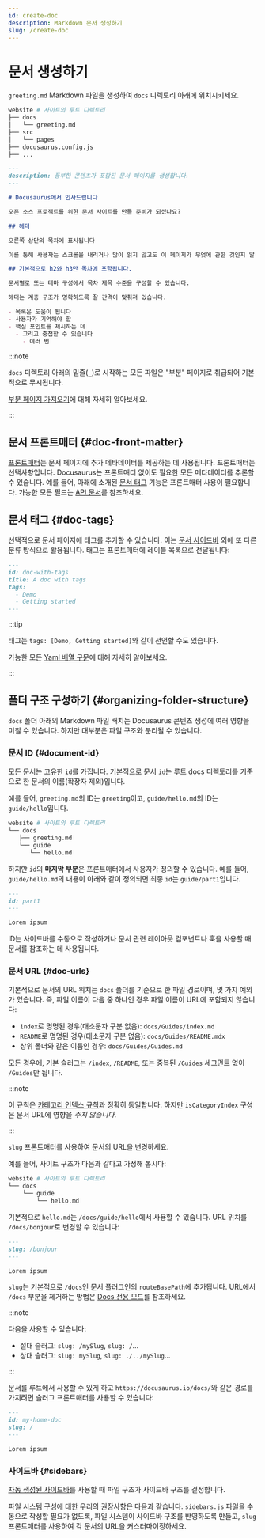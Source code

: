 ```yaml
---
id: create-doc
description: Markdown 문서 생성하기
slug: /create-doc
---
```


# 문서 생성하기

`greeting.md` Markdown 파일을 생성하여 `docs` 디렉토리 아래에 위치시키세요.

```bash
website # 사이트의 루트 디렉토리
├── docs
│   └── greeting.md
├── src
│   └── pages
├── docusaurus.config.js
├── ...
```

```md
---
description: 풍부한 콘텐츠가 포함된 문서 페이지를 생성합니다.
---

# Docusaurus에서 인사드립니다

오픈 소스 프로젝트를 위한 문서 사이트를 만들 준비가 되셨나요?

## 헤더

오른쪽 상단의 목차에 표시됩니다

이를 통해 사용자는 스크롤을 내리거나 많이 읽지 않고도 이 페이지가 무엇에 관한 것인지 알 수 있습니다.

## 기본적으로 h2와 h3만 목차에 포함됩니다.

문서별로 또는 테마 구성에서 목차 제목 수준을 구성할 수 있습니다.

헤더는 계층 구조가 명확하도록 잘 간격이 맞춰져 있습니다.

- 목록은 도움이 됩니다
- 사용자가 기억해야 할
- 핵심 포인트를 제시하는 데
  - 그리고 중첩할 수 있습니다
    - 여러 번
```

:::note

`docs` 디렉토리 아래의 밑줄(`_`)로 시작하는 모든 파일은 "부분" 페이지로 취급되어 기본적으로 무시됩니다.

[부분 페이지 가져오기](../markdown-features/markdown-features-react.mdx#importing-markdown)에 대해 자세히 알아보세요.

:::

## 문서 프론트매터 {#doc-front-matter}

[프론트매터](../markdown-features/markdown-features-intro.mdx#front-matter)는 문서 페이지에 추가 메타데이터를 제공하는 데 사용됩니다. 프론트매터는 선택사항입니다. Docusaurus는 프론트매터 없이도 필요한 모든 메타데이터를 추론할 수 있습니다. 예를 들어, 아래에 소개된 [문서 태그](#doc-tags) 기능은 프론트매터 사용이 필요합니다. 가능한 모든 필드는 [API 문서](../../api/plugins/plugin-content-docs.mdx#markdown-front-matter)를 참조하세요.

## 문서 태그 {#doc-tags}

선택적으로 문서 페이지에 태그를 추가할 수 있습니다. 이는 [문서 사이드바](./sidebar/index.mdx) 외에 또 다른 분류 방식으로 활용됩니다. 태그는 프론트매터에 레이블 목록으로 전달됩니다:

```md title="docs/my-doc.md"
---
id: doc-with-tags
title: A doc with tags
tags:
  - Demo
  - Getting started
---
```

:::tip

태그는 `tags: [Demo, Getting started]`와 같이 선언할 수도 있습니다.

가능한 모든 [Yaml 배열 구문](https://www.w3schools.io/file/yaml-arrays/)에 대해 자세히 알아보세요.

:::

## 폴더 구조 구성하기 {#organizing-folder-structure}

`docs` 폴더 아래의 Markdown 파일 배치는 Docusaurus 콘텐츠 생성에 여러 영향을 미칠 수 있습니다. 하지만 대부분은 파일 구조와 분리될 수 있습니다.

### 문서 ID {#document-id}

모든 문서는 고유한 `id`를 가집니다. 기본적으로 문서 `id`는 루트 docs 디렉토리를 기준으로 한 문서의 이름(확장자 제외)입니다.

예를 들어, `greeting.md`의 ID는 `greeting`이고, `guide/hello.md`의 ID는 `guide/hello`입니다.

```bash
website # 사이트의 루트 디렉토리
└── docs
   ├── greeting.md
   └── guide
      └── hello.md
```

하지만 `id`의 **마지막 부분**은 프론트매터에서 사용자가 정의할 수 있습니다. 예를 들어, `guide/hello.md`의 내용이 아래와 같이 정의되면 최종 `id`는 `guide/part1`입니다.

```md
---
id: part1
---

Lorem ipsum
```

ID는 사이드바를 수동으로 작성하거나 문서 관련 레이아웃 컴포넌트나 훅을 사용할 때 문서를 참조하는 데 사용됩니다.

### 문서 URL {#doc-urls}

기본적으로 문서의 URL 위치는 `docs` 폴더를 기준으로 한 파일 경로이며, 몇 가지 예외가 있습니다. 즉, 파일 이름이 다음 중 하나인 경우 파일 이름이 URL에 포함되지 않습니다:

- `index`로 명명된 경우(대소문자 구분 없음): `docs/Guides/index.md`
- `README`로 명명된 경우(대소문자 구분 없음): `docs/Guides/README.mdx`
- 상위 폴더와 같은 이름인 경우: `docs/Guides/Guides.md`

모든 경우에, 기본 슬러그는 `/index`, `/README`, 또는 중복된 `/Guides` 세그먼트 없이 `/Guides`만 됩니다.

:::note

이 규칙은 [카테고리 인덱스 규칙](./sidebar/autogenerated.mdx#category-index-convention)과 정확히 동일합니다. 하지만 `isCategoryIndex` 구성은 문서 URL에 영향을 _주지 않습니다_.

:::

`slug` 프론트매터를 사용하여 문서의 URL을 변경하세요.

예를 들어, 사이트 구조가 다음과 같다고 가정해 봅시다:

```bash
website # 사이트의 루트 디렉토리
└── docs
    └── guide
        └── hello.md
```

기본적으로 `hello.md`는 `/docs/guide/hello`에서 사용할 수 있습니다. URL 위치를 `/docs/bonjour`로 변경할 수 있습니다:

```md
---
slug: /bonjour
---

Lorem ipsum
```

`slug`는 기본적으로 `/docs`인 문서 플러그인의 `routeBasePath`에 추가됩니다. URL에서 `/docs` 부분을 제거하는 방법은 [Docs 전용 모드](docs-introduction.mdx#docs-only-mode)를 참조하세요.

:::note

다음을 사용할 수 있습니다:

- 절대 슬러그: `slug: /mySlug`, `slug: /`...
- 상대 슬러그: `slug: mySlug`, `slug: ./../mySlug`...

:::

문서를 루트에서 사용할 수 있게 하고 `https://docusaurus.io/docs/`와 같은 경로를 가지려면 슬러그 프론트매터를 사용할 수 있습니다:

```md
---
id: my-home-doc
slug: /
---

Lorem ipsum
```

### 사이드바 {#sidebars}

[자동 생성된 사이드바](./sidebar/autogenerated.mdx)를 사용할 때 파일 구조가 사이드바 구조를 결정합니다.

파일 시스템 구성에 대한 우리의 권장사항은 다음과 같습니다. `sidebars.js` 파일을 수동으로 작성할 필요가 없도록, 파일 시스템이 사이드바 구조를 반영하도록 만들고, `slug` 프론트매터를 사용하여 각 문서의 URL을 커스터마이징하세요.
